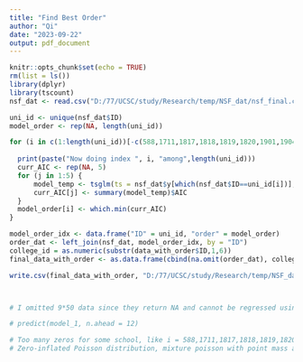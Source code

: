 ```yaml
---
title: "Find Best Order"
author: "Qi"
date: "2023-09-22"
output: pdf_document
---
```


```r
knitr::opts_chunk$set(echo = TRUE)
rm(list = ls())
library(dplyr)
library(tscount)
nsf_dat <- read.csv("D:/77/UCSC/study/Research/temp/NSF_dat/nsf_final.csv", header = TRUE)
```


```r
uni_id <- unique(nsf_dat$ID)
model_order <- rep(NA, length(uni_id))

for (i in c(1:length(uni_id))[-c(588,1711,1817,1818,1819,1820,1901,1904,1908)] ) {
  
  print(paste("Now doing index ", i, "among",length(uni_id)))
  curr_AIC <- rep(NA, 5)
  for (j in 1:5) {
      model_temp <- tsglm(ts = nsf_dat$y[which(nsf_dat$ID==uni_id[i])], link = "log", distr = "poisson", model = list(past_obs = 1:j))
      curr_AIC[j] <- summary(model_temp)$AIC
  }
  model_order[i] <- which.min(curr_AIC)
}

model_order_idx <- data.frame("ID" = uni_id, "order" = model_order)
order_dat <- left_join(nsf_dat, model_order_idx, by = "ID")
college_id = as.numeric(substr(data_with_order$ID,1,6))
final_data_with_order <- as.data.frame(cbind(na.omit(order_dat), college_id))

write.csv(final_data_with_order, "D:/77/UCSC/study/Research/temp/NSF_dat/graduate_students_final.csv", row.names = FALSE)



# I omitted 9*50 data since they return NA and cannot be regressed using tscount

# predict(model_1, n.ahead = 12)

# Too many zeros for some school, like i = 588,1711,1817,1818,1819,1820,1901,1904,1908
# Zero-inflated Poisson distribution, mixture poisson with point mass at 0?


```



